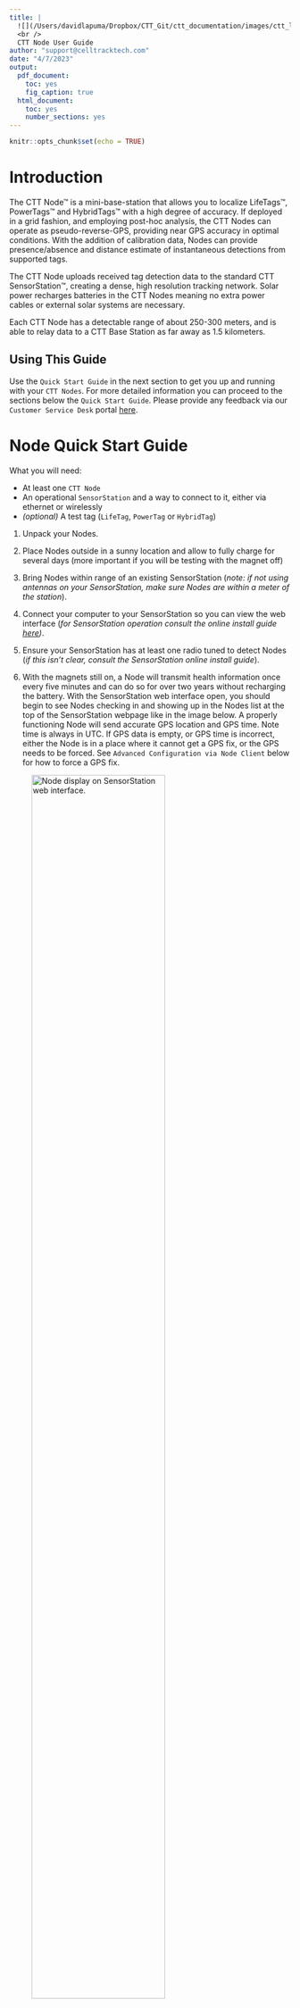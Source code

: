 ```yaml
---
title: |
  ![](/Users/davidlapuma/Dropbox/CTT_Git/ctt_documentation/images/ctt_logo.png){width=3in}  
  <br />
  CTT Node User Guide
author: "support@celltracktech.com"
date: "4/7/2023"
output:
  pdf_document:
    toc: yes
    fig_caption: true
  html_document:
    toc: yes
    number_sections: yes
---
```


```r
knitr::opts_chunk$set(echo = TRUE)
```


# Introduction

The CTT Node™ is a mini-base-station that allows you to localize LifeTags™, PowerTags™ and HybridTags™ with a high degree of accuracy. If deployed in a grid fashion, and employing post-hoc analysis, the CTT Nodes can operate as pseudo-reverse-GPS, providing near GPS accuracy in optimal conditions. With the addition of calibration data, Nodes can provide presence/absence and distance estimate of instantaneous detections from supported tags.

The CTT Node uploads received tag detection data to the standard CTT SensorStation™, creating a dense, high resolution tracking network. Solar power recharges batteries in the CTT Nodes meaning no extra power cables or external solar systems are necessary.

Each CTT Node has a detectable range of about 250-300 meters, and is able to relay data to a CTT Base Station as far away as 1.5 kilometers.

## Using This Guide

Use the `Quick Start Guide` in the next section to get you up and running with your `CTT Nodes`. For more detailed information you can proceed to the sections below the `Quick Start Guide`. Please provide any feedback via our `Customer Service Desk` portal [here](https://celltracktech.com/support-customer-service-desk/).

# Node Quick Start Guide

What you will need:

* At least one `CTT Node`
* An operational `SensorStation` and a way to connect to it, either via ethernet or wirelessly
* *(optional)* A test tag (`LifeTag`, `PowerTag` or `HybridTag`)

1. Unpack your Nodes.

2. Place Nodes outside in a sunny location and allow to fully charge for several days (more important if you will be testing with the magnet off)

2. Bring Nodes within range of an existing SensorStation (*note: if not using antennas on your SensorStation, make sure Nodes are within a meter of the station*).

3. Connect your computer to your SensorStation so you can view the web interface (*for SensorStation operation consult the online install guide [here](https://cellular-tracking-technologies.github.io/ctt_documentation/v2-SensorStation-User-Guide.html#connecting-to-your-sensorstation-web-interface))*.

4. Ensure your SensorStation has at least one radio tuned to detect Nodes (*if this isn't clear, consult the SensorStation online install guide*).

5. With the magnets still on, a Node will transmit health information once every five minutes and can do so for over two years without recharging the battery. With the SensorStation web interface open, you should begin to see Nodes checking in and showing up in the Nodes list at the top of the SensorStation webpage like in the image below. A properly functioning Node will send accurate GPS location and GPS time. Note time is always in UTC. If GPS data is empty, or GPS time is incorrect, either the Node is in a place where it cannot get a GPS fix, or the GPS needs to be forced. See `Advanced Configuration via Node Client` below for how to force a GPS fix.

![*Node display on SensorStation web interface.*](/Users/davidlapuma/Dropbox/CTT_Git/ctt_documentation/images/NodesOnSensorStation.png){#id .class width=75%}

6. If you have a test tag, you can place it near the Nodes and remove the magnet on the Node case. Removing the magnet activates the Node radio to listen for tags. You should begin to see tag data flowing in on SensorStation web interface under the radio(s) you programmed to listen for Nodes.

![*Here `Radio 1` is set to detect `Nodes`, while `Radio 2` is set to detect `Tags`. Looking at the data displayed you can see that `Radio 1` data includes a `Node ID` and the `RSSI` is the signal strength of the `Tag` hitting the `Node`, while `Radio 2` data is simply the tags being directely detected by the antenna on `Radio 2`, and therefore the `RSSI` refers to the signal strength of the `Tag` hitting the antenna on `Radio 2.`*](/Users/davidlapuma/Dropbox/CTT_Git/ctt_documentation/images/NodeDataOnSensorStation.png){#id .class width=75%}

7. If you are deploying your `Nodes`, go ahead and remove the magnets and store them somewhere safe. You will want to reuse them if you ever want to shut down a Node for storage.

8. Attach your Node to an appropriately sized support structure. We recommend 1/2" - 3/4" diameter EMT conduit, but there is no rule as to what can or can't be used. We also recommend placing your Nodes at least 2 meters off of the ground.

9. Place your Nodes in the field within 1-1.5km of your SensorStation.

10. Once set up, return to your SensorStation and ensure that all Nodes are checking in. Ultimately you want your Nodes to be received 100% of the time, so looking at your data after a few days will help diagnose any Nodes 'on the fringe'.

11. For any Nodes not being detected consistently, you should consider one of the following possible solutions:
* Move 'fringe' Nodes closer to the SensorStation
* Boost the Node power by modifying the Node's settings using the `Node Client` tool (see below)
* Add additional antennas pointed at the problem Node(s)
* Add additional SensorStations to fill coverage gaps

# Initial Node Setup
 
Because of shipping laws, your Node arrives with a partially-charged Lithium battery and should be placed in the sun for several days prior to deployment to get its battery up to full charge.

## Unboxing

![*Node packaged for shipping*](/Users/davidlapuma/Dropbox/CTT_Git/ctt_documentation/images/NodeWrapped(1).jpg){#id .class width=50%}

Remove the packing material that surrounds your Node. You can do this by removing the two nuts on the mounting bracket, which will then allow you to slide the bubble wrap off of the Node and save it for future use. 

Notice that there is a piece of blue tape securing a magnet to the Node.

![*Node with bubblewrap removed*](/Users/davidlapuma/Dropbox/CTT_Git/ctt_documentation/images/NodeUnwrapped(2).jpg){#id .class width=50%}

This magnet operates the switch that determines whether your Node is searching for tags. Note that even with the magnet on the Node, your Node will send health reports every five minutes. It can do this on a fully charged battery for over two years without charging, so is fine for storage. Once you remove the magnet, though, your Node will function for roughly one week without a charge. We recommend only removing the magnet when deploying your Nodes, or for temporary testing.

![*Note the black dot on the Node indicates where the magnet must be aligned when not in use*](/Users/davidlapuma/Dropbox/CTT_Git/ctt_documentation/images/NodeMagnet(3).jpg){#id .class width=50%}


Once you deploy your Nodes, be sure to save the magnets for future use.

# Attaching Your Node

Each Node comes with the necessary hardware for mounting it to various materials. We typically recommend 3/4" or 1/2" EMT conduit, but you can mount it to practically anything. We recommend mounting your Node either horizontally, with the solar panel facing the sky, or vertically, with the solar panel facing south, for optimal recharging performance. 

![*Node mounted horizontally at Bernheim Forest, Kentucky*](/Users/davidlapuma/Dropbox/CTT_Git/ctt_documentation/images/NodeBernheim.jpg){#id .class width=50%}

![*Node mounted upright and facing south, at The Nature Conservancy's South Cape May Meadows Preserve, Cape May, NJ*](/Users/davidlapuma/Dropbox/CTT_Git/ctt_documentation/images/NodeMeadows.jpg){#id .class width=50%}

## A note about solar recharging

Note that mounting your Node in shade, or canopy cover, will reduce recharge times and may require you to periodically move the Node to a sunny location for recharging, or subsidize the Node with an additional battery back (each Node comes with a USB port which can be used for attaching an additional power supply).

# SensorStation Pairing

There is no need to pair a Node to a SensorStation. Simply placing the Node within the range of a SensorStation antenna will cause the SensorStation to detect and process Node data. 

# Operation Tips

As a rule of thumb we recommend placing all Nodes within 1-1.5km of a SensorStation. It is possible to increase the distance depending on your choice of antennas, but this distance has proved effective for many installations. Topography, density of vegetation, and other factors may impact the detection distance. 

Since each Node transmits health information every five minutes, one good benchmark when testing you Nodes is to ensure that your SensorStation is detecting each Node at least every five minutes. If not, you will likely be losing some data which will only be recoverable by opening the Node, removing and reading the internal SD card. Put another way, any data not received by the SensorStation will not be sent later, but resides only on the internal Node SD card. **Using a Node without a SensorStation is not recommended and outside of the manufacturer specs.**

## Connecting to the external USB port

Each shipment of Nodes comes with a 4-pin to USB-A adapter. This allows you to access the USB 

![*Node with USB cover installed*](/Users/davidlapuma/Dropbox/CTT_Git/ctt_documentation/images/NodeUSBCover(5).jpg){#id .class width=50%}

![*Node with USB cover removed, exposing 4 pins*](/Users/davidlapuma/Dropbox/CTT_Git/ctt_documentation/images/NodeUSBPort(6).jpg){#id .class width=50%}

![*Node with 4-pin to USB-A adapter inserted* ](/Users/davidlapuma/Dropbox/CTT_Git/ctt_documentation/images/NodeUSBAdapterIn(8).jpg){#id .class width=50%}


## Opening your Node

If you need to access the internal SD card, or troubleshoot a Node, you can access it by removing the single screw on the bottom of the case, and separating the top of the Node from the bottom with a little squeeze and pull procedure. 

![*First remove the screw in the bottom of the Node*](/Users/davidlapuma/Dropbox/CTT_Git/ctt_documentation/images/NodeScrewOut(9).jpg){#id .class width=50%}

![*Then apply equal pressure to the long sides of the case, and pull the top and bottom apart*](/Users/davidlapuma/Dropbox/CTT_Git/ctt_documentation/images/NodeOpen1(10).jpg){#id .class width=50%}

![*Closeup of the Node board*](/Users/davidlapuma/Dropbox/CTT_Git/ctt_documentation/images/NodeCloseUpInternal(12).jpg){#id .class width=50%}


On the board you will notice several buttons. Pressing them has the corresponding effect:

* `SW1` - Long-press forces the Node to restart.
* `SW2` - Long-press forces the Node to send a health message (requires a SensorStation to determine success).
* `SW3` - Long-press forces the Node to look for new firmware on the SD card, and if it finds it, to install it.

The Micro USB port is also apparent in the lower right side of the board, and labled `USB`. You can use this port to connect your Node directly to a computer.

# Updating your Node Firmware
If you want to, or need to, update your Node's firmware, you can do this in one of two ways.

## Option #1 : Direct File Transfer via SD Card

With the Node open:

1. Remove the SD card
2. Put the SD card into a card reader connected to a computer
3. Copy the latest firmware file (downloadable from the `#ctt_Nodes` channel in `Slack`) titled `node3.firmware` to the SD card
4. Re-insert the SD card into the Node
5. Long-press the `SW3` button on the board to initiate firmware update
6. Confirm firmware update either by:
  * Connecting directly to the Node via Node Client (see section below on Node Client)
  * Checking your SensorStation Node List at the top of the SensorStation Interface after ~6 minutes (Node Health files are sent every 5 minutes)
  * Download `Current Data` from the SensorStation Interface after ~6 minutes (Node Health files are sent every 5 minutes) and look in the data table

## Option #2: Push-button Firmware update using Node Client
1. Download the latest firmware file (downloadable from the `#ctt_nodes` channel in `Slack`) titled `node3.firmware` to the SD card
2. Follow the directions below to connect to your Node via Node Client and access the `Local Console`
3. At the bottom of the `Local Console` is the `Firmware` button, which will allow you to upload the firmware file.
4. Confirm the updated firmware following Step 6 in the instructions above.

# Advanced Configuration via Node Client

You can use a development program we've created called `Node Client` to troubleshoot your Node and modify several parameters. The latest version of `Node Client` can be downloaded from our support Slack workspace under the `#ctt_nodes` channel. If you don't already have access, please email us at support@celltracktech.com. You can connect your node to a computer using either the provided 4-pin -> USB adapter and the port on the underside of the Node, or the micro-usb port directly on the board (after opening the Node).

## Opening Node Client

![](/Users/davidlapuma/Dropbox/CTT_Git/ctt_documentation/images/nodeClientFolderSelect.png){#id .class width=75%}

After downloading the `node-client_0_2_0_0.zip` folder to your computer, expand it in your location of choice and open the now-uncompressed folder.


![*Inside the `node-client` folder you'll find two folders, `Assets` and `bin`*](/Users/davidlapuma/Dropbox/CTT_Git/ctt_documentation/images/binSelect.png){#id .class width=75%}

![*Inside the `bin` folder you'll see a folder titled `Debug`*](/Users/davidlapuma/Dropbox/CTT_Git/ctt_documentation/images/DebugSelect.png){#id .class width=75%}

You will see two folders. Open the one labeled `bin`, and then the one labeled `Debug`.

![*Contents of the `Debug` folder showing the `node-client` application*](/Users/davidlapuma/Dropbox/CTT_Git/ctt_documentation/images/NodeClientSelect.png){#id .class width=75%}

Within `Debug` you will find the application file `node-client`. Double-click `node-client` to run the program.

![*Opening screen of `Node Client`*](/Users/davidlapuma/Dropbox/CTT_Git/ctt_documentation/images/NodeClient1.png){#id .class width=75%}

Upon opening Node Client you will see the main screen with Steps 1 - 4 outlined. The window to the right is actually a screenshot of Device Manager - not Device Manager itself (hence "Figure 1"), but gives you an idea of what your Device Manager should look like if you have the proper drivers installed. If not, the blue link that says "Driver" can be clicked to take you to the `Silicon Labs` website. Click on the `DOWNLOADS` tab to access the appropriate driver for your operating system. **After installing the driver you must restart your computer. You must have the Silicon Labs driver installed to run Node Client.**

![*Clicking on `Update Ports` should populate both steps 2 and 3 values. If not you may need to install the proper driver.*](/Users/davidlapuma/Dropbox/CTT_Git/ctt_documentation/images/NodeClient2.png){#id .class width=75%}

With the proper driver installed, you can click on `Update Ports` which will then populate Steps 2 and 3 with values for available `COM` ports and default `Baud Rate`. You may have multiple `COM` ports available, so ensure that the one selected refers to your Silicon Labs driver port.

![*Clicking `Open` will open the USB connection between the Node and your computer.* ](/Users/davidlapuma/Dropbox/CTT_Git/ctt_documentation/images/NodeClient3.png){#id .class width=75%}

Once you have selected the appropriate port and baud rate, click the `Open` button in Step 4. 

![*Once the port is open, the button under `Step 4` will show `Close`. Clicking on it again will then close the port and disconnect the node from the computer.*](/Users/davidlapuma/Dropbox/CTT_Git/ctt_documentation/images/NodeClient4.png){#id .class width=75%}

This opens the port; once the port is open, the button will change to `Close`. Clicking on `Close` will close your connection- so leave it open and click on the `Local Console` button on the left sidebar of the window (upper left corner, under the `USB` button).

![*With the port now open, you can click on `Local Console` to interact with your node in real-time.*](/Users/davidlapuma/Dropbox/CTT_Git/ctt_documentation/images/NodeClient5.png){#id .class width=75%}

Once in the `Local Console` section you'll see three windows: `Device Info`, `Tag Detections` and `Settings Summary`. Each of these windows have associated menus and buttons. 

![*Device info showing dropdown options*](/Users/davidlapuma/Dropbox/CTT_Git/ctt_documentation/images/NodeClient6.png){#id .class width=75%}


## Device Info Window


Device Info provides several pieces of information by default:

* `BatteryVolts` - current battery voltage
* `SolarCurrent` - instantaneous information on solar current being pushed into the battery
* `SolarVolts` - instantaneous information on solar voltage being received via the solar panel
* `TemperatureCelcius` - the instantaneous temperature of the node board

At the bottom of the `Device Info` window there is a dropdown menu. Select any of the dropdown menu items and click the `Submit` button to issue a command to the node. Below are the menu items and their respective actions.

* `Serial Number` - causes the  `Device Info` window to display the `DeviceID` and `Firmware` version.

* `GPS Fix` - causes the Node to take a GPS fix, and display the `Latitude` and `Longitude` in the `Device Info` window.

* `Health Report` - causes the Node to transmit a health report. If a SensorStation is within range, the SensorStation should detect the health report. Note that there is no acknowledgment of success within `Node Client`.

* `Relay Beeps` - causes the Node to transmit whatever beep data is currently in the buffer. If a SensorStation is within range, the SensorStation should detect the beep records. Note that there is no acknowledgment of success within `Node Client`.

* `Dynamics` - *this has no current application and is legacy option from a specific modified node that is not currently in production.*

![*Here `GPS Fix` is selected from the dropdown, and the `Submit` button has been pressed, causing the Node to take a GPS fix and display the results in the `Device Info` window.*](/Users/davidlapuma/Dropbox/CTT_Git/ctt_documentation/images/NodeClient7.png){#id .class width=75%}


## Tag Detections Window
If there are any tags within range of the node, you will see detection data populating in the `Tag Detections` window. These data include:

* `Detection Time (Local)` - a date/time stamp in your local timezone.
* `Tag Id` - the 8-digit tag ID from either a **LifeTag**, **PowerTag** or **HybridTag**
* `Signal (dBm)` - the signal strength of the tag detection, measured in dBm, or *the power level measured in decibels relative to one milliwatt.*

While the `Tag Detections` window is pretty self explanatory, it also contains the button for updating the node firmware. If you have downloaded a more recent firmware version, you can load that firmware onto your node by pressing the `Firmware` button which will then open your file explorer. Updating the firmware is covered more extensively in the `Updating Your Node Firmware` section.


![*Pressing the `Refresh` button under the `Settings Summary` window causes the available settings to populate and gives you the opportunity to edit setting values.*](/Users/davidlapuma/Dropbox/CTT_Git/ctt_documentation/images/NodeClient8.png){#id .class width=75%}


## Settings Summary Window

This window will initially be empty until you press the `Refresh` button. Once pressed, the available settings will populate the window, each with a gear button in the rightmost column.

To modify a setting's parameter, click on the associated `gear icon` which will open a popup window specific to that setting. 

![*Clicking on the gear icon in the rightmost cell of each setting row opens the parameterization window for that setting.*](/Users/davidlapuma/Dropbox/CTT_Git/ctt_documentation/images/NodeClient9.png){#id .class width=75%}

Here we have selected the `RadioTxPower` setting, which allows us to increase the power output of our onboard 434Mhz radio, thereby increasing the reach of our node to a nearby SensorStation. These parameters haven't been fully documented, so please consult with support@celltracktech.com before modifying settings unless otherwise specified in this guide. For instance, **`RadioTxPower` can be modified up to 10dBm, but should not be set greater than that.** To modify a value down below zero, use the negative value, for example, a value of **-10** for `RadioTxPower` would reduce the power output by -10dBm.


![*Here you can modify the value, click `Send`, close the popup window, and then click `Save` and then `Refresh` at the bottom of the Settings Summary window.*](/Users/davidlapuma/Dropbox/CTT_Git/ctt_documentation/images/NodeClient10.png){#id .class width=75%}

To save these settings you first must click the `Send` button on the popup dialogue, and then click the `Save` button at the bottom of `Settings Summary`. To confirm that the settings have been set and saved, click the `Refresh` button at the bottom of the`Settings Summary` window.

![*If done correctly, you should see the setting value updated in the `Settings Summary` table.*](/Users/davidlapuma/Dropbox/CTT_Git/ctt_documentation/images/NodeClient11.png){#id .class width=75%}

Above you can see that the `RadioTxPower` has been successfully updated to +10dBm.


![*The `Directory` window in the `File Transfer` section.* ](/Users/davidlapuma/Dropbox/CTT_Git/ctt_documentation/images/NodeClient12.png){#id .class width=75%}

## File Transfer

Moving back to the left sidebar you see another button under `Local Console`; this one for `File Transfer`. Clicking on this button brings you to the `Directory` window.

Initially the window is empty, but clicking on `Update` in the upper right corner of the window will cause the console to list out all of the files on the SD card.

These are typically `.csv` files with either `beep` data, or `gps` data. From here you can either download or delete these files via the console. 

***Note:*** **Since the USB transfer rate is very slow, it is recommended that you don't use this console for downloading `beep` files, rather you can remove the SD card and use a 3rd party SD card reader to transfer these files to your computer, if desired.**


![*Once you're done working with your node, return to the USB section and click `Close` under Step 4. Now it is safe to disconnect your Node.*](/Users/davidlapuma/Dropbox/CTT_Git/ctt_documentation/images/NodeClient13.png){#id .class width=75%}

# Optional External Battery Pack

CTT produces a 17600mAh external battery pack that can be plugged into the port on the bottom of the Node. This battery pack can extend the life of the Node in environments where there is not enough solar exposure to recharge the internal battery. Under normal conditions this will extend the life of the Node for up to three weeks before needing to be recharged. 

## External Battery Pack Overview

![*The External Node Battery*](/Users/davidlapuma/Dropbox/CTT_Git/ctt_documentation/images/BatteryTopo.png){#id .class width=75%}

1. `Micro USB Port` - Connect to power source for recharging (USB charging cord not provided)
2. `Power Level Button` - Hold to display 4-bar power level indicator
3. `Power level indicator` - Note that anything above 3.8v will display all 4 bars, but a full charge is 4.2v
4. `Interface Header` - This is the connection between your Node and the external battery pack.
5. `Off Button` - Hold to turn off battery pack
6. `ON Button` - Hold to turn on battery pack
7. `Battery On Indicator` - When blinking, the battery is turned ON

## Using the External Battery Pack

The External Battery can be attached to your Node using the CTT Battery Clip, a Zip Tie or other removable cable tie. **Be careful when attaching your battery to your Node not to damage the power level button.**

### Before Deployment

* **You will need:**
  * Either a CTT Clip, or some other way to secure your battery pack to the Node (such as a Zip Tie). One per Node.
  * A pointed object such as a small screwdriver, a stylus, or a toothpick, for pressing the buttons (the buttons are designed to be recessed so they cannot be accidentally pressed during storage and transport. **Therefore, to use them you will need a device to push against the button platform).**

* Be sure to fully charge your external battery pack using a Micro-USB cable plugged into a power source. Because these are large batteries, and USB only supports 5 volts, a drained battery can take a long time to recharge, even up to a full 24 hours, so be sure to plan accordingly.

### Deploying Your Battery Pack on a Node

* It is always best to ensure your Nodes are functioning **before** attaching the external battery pack. If your Node is **not** sending data to your SensorStation prior to attaching the battery, it's possible that the internal Node battery is too low to function, or is damaged, and the Node has effectively turned off. If the internal battery is too low to function, **plugging in the external battery pack will not reboot your Node**. If you suspect this to be the case do the following:

1. Connect the external battery pack to your Node
2. Check your SensorStation interface for evidence that the Node is checking in (this may take up to five minutes)

3. If the Node is checking in, you're fine
4. If the Node does not check in, you will need to try one of a few things to get it to reboot:

    * If your Node is mobile, you can put it out into the sun to recharge the internal battery until it checks in.
    * If not, open the Node and:
      * press the reset button, or
      * replace the internal Node battery, or
      * Unplug and then reconnect the internal Node battery *while* the external battery pack is connected.
      * Once you complete this process, confirm that your Node is connecting to your SensorStation. 
        
**(Note that the battery pack is an independent piece of equipment that turns on and off, and displays power, regardless of whether it is powering the Node. Therefore it is imperative that you confirm the Node is reporting to the SensorStation and not simply relying on the LEDs on the battery pack)**.

The External Battery Pack is not waterproof, but it is water-safe, meaning it includes circuit protection in case of exposure to water. Should the battery pack circuitry be exposed to water, the internal fuse will shut down the battery pack to protect it from damage. Once the circuitry is dry, the fuse will reset, and the user must simply press the power button to turn the battery pack back on. Therefore the user must monitor their Node system after significant rainfall as a Node with a low internal battery may require manual resetting if the external battery pack is shut down for too long.

### CTT Clip for External Node Battery

![*Attachment of the CTT Clip*](/Users/davidlapuma/Dropbox/CTT_Git/ctt_documentation/images/Node battery clip.001.png){#id .class width=75%}

The CTT Clip is made of flexible nylon and wraps around the Node and External Node Battery to securely hold the battery on a deployed Node while not impeding solar recharging of the Node's internal battery (note the solar panel will NOT recharge the external battery pack, that must be done by the user. See the next section for info on recharging). Be careful when attaching the clip not to slide over or otherwise compress the Power Level Button which may cause damage to the button.

        
### Recharging your Battery Pack

It is important to keep track of your battery voltage over time, especially for Nodes where solar recharge is low or non-existent. You can do this by ensuring your Nodes are within range of your SensorStation, and your SensorStation has some on-board connectivity that allows you to remotely monitor your Nodes. Nodes have an internal protection circuit that keeps them from running batteries to critically low levels, and therefore will shut off before that happens. To keep your grid uptime constant, ensure that you are replacing external battery packs before your Node voltage drops below 3.6v. This may mean having 2x the number of battery packs needed to power your grid, which also makes recharging them easier since it does take a long time to recharge these large batteries. Batteries can be recharged using a standard micro-usb cable and a wall wart for plugging into existing AC power (not provided).A good rule of thumb is to place each battery pack on a charger for a full 24 hours. **Depending on the battery level during recharge, it may take upwards of 17 hours to recharge from 3.7v to full capacity. If charging time is important to you, choose charging devices with at least 500mAh rating, however 1Amp or greater per USB port is recommended.**

![*Example of a USB wall wart with optimal charge capacity*](/Users/davidlapuma/Dropbox/CTT_Git/ctt_documentation/images/IMG_4929 2.jpg){#id .class width=25%}

# Frequently Asked Questions (FAQ)

**Q1. Do the Nodes send out radio frequency signals to the SensorStation?**

**A1.** *The Nodes send two types of data to the SensorStation: first is the health report, sent every five minutes; and second is the beep data sent either after the buffer is filled, or after a timer expires. All data is sent from the Node to the SensorStation on the frequency 433.25MHz, which is just slightly different than the frequency of the tags (434MHz). This is why you must assign an antenna to either detect Nodes, or Tags via the SensorStation interface. Nodes* **do not** *send over unique frequencies, instead they transmit their unique Node ID to the station. This is how the SensorStation recognizes individual Nodes.*

**Q2. Is there a limit to the number of Nodes that a single SensorStation can receive?** 

**A2.** *Technically, no, but the more Nodes you deploy the more opportunity there is for radio congestion at the receiving end. There are many Node grids deployed with greater than 60 Nodes sending data to a single station with no apparent impact, but your mileage may vary depending on your setup.*

# Final Thoughts

This User Guide is a living document. Your experiences and input are greatly appreciated so please don't hesitate to reach out to us regarding what you'd like to see included here. You can submit your suggestions and any errors to our `Customer Service Desk` [here](https://celltracktech.com/pages/customer-service-desk-csd) and we will work to incorporate them in future revisions. All material © Cellular Tracking Technologies, 2023.